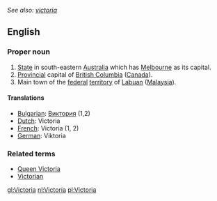 ''See also: [[victoria]]''
==English==

===Proper noun===

#[[State]] in south-eastern [[Australia]] which has [[Melbourne]] as its capital.
#[[Provincial]] capital of [[British Columbia]] ([[Canada]]).
#Main town of the [[federal]] [[territory]] of [[Labuan]] ([[Malaysia]]).

====Translations====

*[[Bulgarian]]: [[Виктория]] (1,2)
*[[Dutch]]: Victoria
*[[French]]: Victoria (1, 2)
*[[German]]: Viktoria

===Related terms===
*[[Queen Victoria]]
*[[Victorian]]

[[gl:Victoria]]
[[nl:Victoria]]
[[pl:Victoria]]